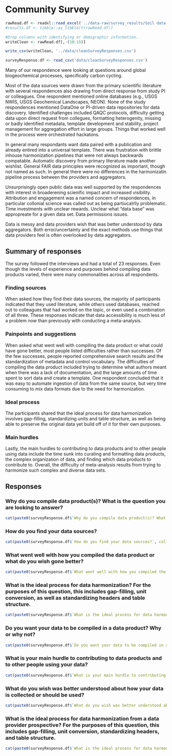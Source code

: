 
# Community Survey

```r

rawRead.df <- readxl::read_excel('../data-raw/survey_results/Soil data compilation survey (Responses).xlsx', sheet=1)
#results.df <- tibble::as_tibble(t(rawRead.df))

#Drop columns with identifying or demigraphic information.
writeClean <- rawRead.df[,-(10:15)]

write_csv(writeClean, '../data/cleanSurveyResponses.csv')
```

```r
surveyResponse.df <- read_csv('data/cleanSurveyResponses.csv')
```

Many of our respondence were looking at questions around global biogeochemical processes, specifically carbon cycling.

Most of the data sources were drawn from the primary scientific literature with several respondences also drawing from direct response from study PI or colleagues. 
One respondent mentioned online databases  (e.g., USGS NWIS, USGS Geochemical Landscapes, NEON). 
None of the study respondences mentioned DataOne or PI-driven data repositories for data discovery.
Identified challenges included QAQC protocols, difficulty getting data upon direct request from collegues, formatting heterogenity, missing or badly identified metadata, template development and stability, project management for aggregation effort in large groups.
Things that worked well in the process were orchestrated hackatons.

In general many respondants want data paired with a publication and already entired into a universal template. 
There was frustration with brittle inhouse harmonization pipelines that were not always backwards compatable. 
Automatic discovery from primary literature made another wishlist.
General FAIR data principles were recognized as important, though not named as such.
In general there were no differences in the harmonizatin pipeline process between the providers and aggregators.

Unsurprisingly open public data was well supported by the respondences with interest in broaderening scienific impact and increased visibility.
Attribution and engagement was a named concern of respondences, in particular collonial science was called out as being partiucalrlly problematic.
Time investments with unclear rewards.
Unclear what "data base" was appropreate for a given data set.
Data permissions issues.

Data is messy and data providers wish that was better understood by data aggregators.
Both error/uncertainty and the exact methods use things that data providers feel is often overlooked by data aggregators.

## Summary of responses

The survey followed the interviews and had a total of 23 responses.
Even though the levels of experience and purposes behind compiling data products varied, there were many commonalities across all respondents. 

### Finding sources

When asked how they find their data sources, the majority of participants indicated that they used literature, while others used databases, reached out to colleagues that had worked on the topic, or even used a combination of all three.
These responses indicate that data accessibility is much less of a problem now than previously with conducting a meta-analysis.

### Painpoints and suggestions

When asked what went well with compiling the data product or what could have gone better, most people listed difficulties rather than successes.
Of the few successes, people reported comprehensive search results and the standardization of metadata and control vocabulary.
The difficulties of compiling the data product included trying to determine what authors meant when there was a lack of documentation, and the large amounts of time spent to sort data and create a template.
One respondent concluded that it was easy to automate ingestion of data from the same source, but very time consuming to mix data formats due to the need for harmonization. 

### Ideal process

The participants shared that the ideal process for data harmonization involves gap-filling, standardizing units and table structure, as well as being able to preserve the original data yet build off of it for their own purposes. 

### Main hurdles

Lastly, the main hurdles to contributing to data products and to other people using data include the time sunk into curating and formatting data products, the complex organization of data, and finding which data products to contribute to.
Overall, the difficulty of meta-analysis results from trying to harmonize such complex and diverse data sets.

## Responses

### Why do you compile data product(s)? What is the question you are looking to answer?

```r
cat(paste0(surveyResponse.df$`Why do you compile data product(s)? What is the question you are looking to answer?`, collapse='\n'))
```

### How do you find your data sources?

```r
cat(paste0(surveyResponse.df$`How do you find your data sources?`, collapse='\n'))
```

### What went well with how you compiled the data product or what do you wish gone better?

```r
cat(paste0(surveyResponse.df$`What went well with how you compiled the data product or what do you wish gone better?`, collapse='\n'))
```

### What is the ideal process for data harmonization? For the purposes of this question, this includes gap-filling, unit conversion, as well as standardizing headers and table structure.

```r
cat(paste0(surveyResponse.df$`What is the ideal process for data harmonization? For the purposes of this question, this includes gap-filling, unit conversion, as well as standardizing headers and table structure.`, collapse='\n'))
```

### Do you want your data to be compiled in a data product? Why or why not?

```r
cat(paste0(surveyResponse.df$`Do you want your data to be compiled in a data product? Why or why not?`, collapse='\n'))
```

### What is your main hurdle to contributing to data products and to other people using your data?

```r
cat(paste0(surveyResponse.df$`What is your main hurdle to contributing to data products and to other people using your data?`, collapse='\n'))
```

### What do you wish was better understood about how your data is collected or should be used?

```r
cat(paste0(surveyResponse.df$`What do you wish was better understood about how your data is collected or should be used?`, collapse='\n'))
```

### What is the ideal process for data harmonization from a data provider prospective? For the purposes of this question, this includes gap-filling, unit conversion, standardizing headers, and table structure.

```r
cat(paste0(surveyResponse.df$`What is the ideal process for data harmonization from a data provider prospective? For the purposes of this question, this includes gap-filling, unit conversion, standardizing headers, and table structure.`, collapse='\n'))
```
